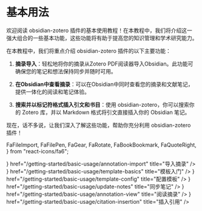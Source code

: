 # 基本用法

欢迎阅读 obsidian-zotero 插件的基本使用教程！在本教程中，我们将介绍这一强大组合的一些基本功能，这些功能将有助于提高您的知识管理和学术研究能力。

在本教程中，我们将重点介绍 obsidian-zotero 插件的以下主要功能：

1. **摘录导入**：轻松地将你的摘录从Zotero PDF阅读器导入Obsidian。此功能可确保您的笔记和想法保持同步并随时可用。

2. **在Obsidian中查看摘录**：可以在Obsidian中同时查看您的摘录和文献笔记，提供一体化的阅读和笔记体验。

3. **搜索并以标记符格式插入引文和书目**：使用 obsidian-zotero，你可以搜索你的 Zotero 库，并以 Markdown 格式将引文直接插入你的 Obsidian 笔记。

现在，话不多说，让我们深入了解这些功能，帮助你充分利用 obsidian-zotero 插件！

  FaFileImport,
  FaFilePen,
  FaGear,
  FaRotate,
  FaBookBookmark,
  FaQuoteRight,
} from "react-icons/fa6";

<Cards>
  <Card icon={<FaFileImport />} href="/getting-started/basic-usage/annotation-import" title="导入摘录" />
  <Card icon={<FaFilePen />} href="/getting-started/basic-usage/template-basics" title="模板入门" />
  <Card icon={<FaGear />} href="/getting-started/basic-usage/template-config" title="配置模板" />
  <Card icon={<FaRotate />} href="/getting-started/basic-usage/update-notes" title="同步笔记" />
  <Card icon={<FaBookBookmark />} href="/getting-started/basic-usage/annotation-view" title="阅读摘录" />
  <Card icon={<FaQuoteRight />} href="/getting-started/basic-usage/citation-insertion" title="插入引用" />
</Cards>